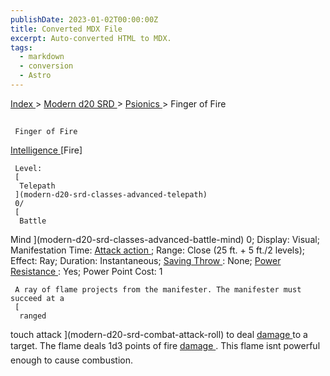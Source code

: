 ```yaml
---
publishDate: 2023-01-02T00:00:00Z
title: Converted MDX File
excerpt: Auto-converted HTML to MDX.
tags:
  - markdown
  - conversion
  - Astro
---
```







[
      Index
     ](-index)
     >
     [
      Modern d20 SRD
     ](modern-d20-srd-index)
     >
     [
      Psionics
     ](modern-d20-srd-psionics-index)
     > Finger of Fire
    





## 
     Finger of Fire
    



[
      Intelligence
     ](modern-d20-srd-basics-ability-scores)
     [Fire]
    



     Level:
     [
      Telepath
     ](modern-d20-srd-classes-advanced-telepath)
     0/
     [
      Battle
Mind
     ](modern-d20-srd-classes-advanced-battle-mind)
     0; Display: Visual; Manifestation Time:
     [
      Attack
action
     ](modern-d20-srd-combat-attack-actions)
     ; Range: Close (25 ft. + 5 ft./2 levels); Effect: Ray; Duration: Instantaneous;
     [
      Saving
Throw
     ](modern-d20-srd-basics-saving-throws)
     : None;
     [
      Power
Resistance
     ](modern-d20-srd-special-abilities-power-resistance)
     : Yes; Power Point Cost: 1
    



     A ray of flame projects from the manifester. The manifester must succeed at a
     [
      ranged
touch attack
     ](modern-d20-srd-combat-attack-roll)
     to deal
     [
      damage
     ](modern-d20-srd-combat-damage)
     to a target. The flame deals 1d3 points of fire
     [
      damage
     ](modern-d20-srd-combat-damage)
     . This flame isnt powerful enough to cause combustion.
    




